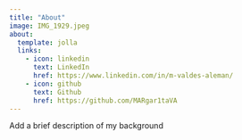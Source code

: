 ```yaml
---
title: "About"
image: IMG_1929.jpeg
about:
  template: jolla
  links:
    - icon: linkedin
      text: LinkedIn
      href: https://www.linkedin.com/in/m-valdes-aleman/
    - icon: github
      text: Github
      href: https://github.com/MARgar1taVA
---
```


Add a brief description of my background
